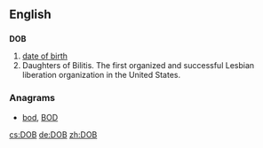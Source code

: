 {{also|dob}}
==English==

==={{initialism-old|en}}===
'''DOB'''

# [[date of birth]]
# Daughters of Bilitis. The first organized and successful Lesbian liberation organization in the United States.

===Anagrams===
* [[bod#English|bod]], [[BOD#English|BOD]]

[[cs:DOB]]
[[de:DOB]]
[[zh:DOB]]